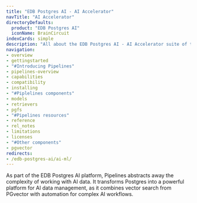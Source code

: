 ```yaml
---
title: "EDB Postgres AI - AI Accelerator"
navTitle: "AI Accelerator"
directoryDefaults:
  product: "EDB Postgres AI"
  iconName: BrainCircuit
indexCards: simple
description: "All about the EDB Postgres AI - AI Accelerator suite of tools including Pipelines and PGvector."
navigation:
- overview
- gettingstarted
- "#Introducing Pipelines"
- pipelines-overview
- capabilities
- compatibility
- installing
- "#Piplelines components"
- models
- retrievers
- pgfs
- "#Pipelines resources"
- reference
- rel_notes
- limitations
- licenses
- "#Other components"
- pgvector
redirects:
- /edb-postgres-ai/ai-ml/
---
```


As part of the EDB Postgres AI platform, Pipelines abstracts away the complexity of working with AI data. It transforms Postgres into a powerful platform for AI data management, as it combines vector search from PGvector with automation for complex AI workflows.
